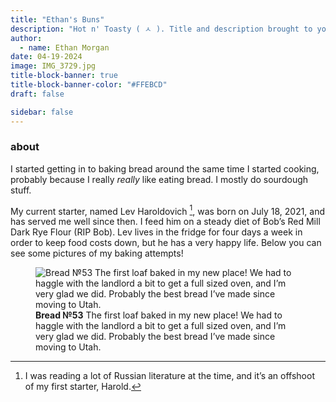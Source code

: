 ```yaml
---
title: "Ethan's Buns"
description: "Hot n' Toasty ( ㅅ ). Title and description brought to you by Maxine."
author:
  - name: Ethan Morgan
date: 04-19-2024
image: IMG_3729.jpg
title-block-banner: true
title-block-banner-color: "#FFEBCD"
draft: false

sidebar: false
---
```


### about
I started getting in to baking bread around the same time I started cooking, probably because I really *really* like eating bread. I mostly do sourdough stuff.

My current starter, named Lev Haroldovich [^†], was born on July 18, 2021, and has served me well since then. I feed him on a steady diet of Bob's Red Mill Dark Rye Flour (RIP Bob). Lev lives in the fridge for four days a week in order to keep food costs down, but he has a very happy life. Below you can see some pictures of my baking attempts!

[^†]: I was reading a lot of Russian literature at the time, and it's an offshoot of my first starter, Harold.

::: {layout-ncol="3" layout-nrow="3"}
![**Bread №53** The first loaf baked in my new place! We had to haggle with the landlord a bit to get a full sized oven, and I'm very glad we did. Probably the best bread I've made since moving to Utah.](IMG_5314.JPEG)

:::
